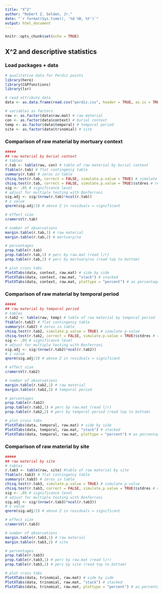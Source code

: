 ```yaml
---
title: "X^2"
author: "Robert Z. Selden, Jr."
date: "`r format(Sys.time(), '%d %B, %Y')`"
output: html_document
---
```


```r
knitr::opts_chunk$set(echo = TRUE)
```

## X^2 and descriptive statistics

### Load packages + data
```r
# qualitative data for Perdiz points
library(here)
library(CGPfunctions)
library(lsr)

# read attribute data
data <- as.data.frame(read.csv("perdiz.csv", header = TRUE, as.is = TRUE))

# variables as factors
raw <- as.factor(data$raw.mat) # raw material
con <- as.factor(data$context) # burial context
temp <- as.factor(data$temporal) # temporal period
site <- as.factor(data$trinomial) # site
```

### Comparison of raw material by mortuary context

```r
#####
## raw material by burial context
# tables
r.tab <- table(raw, con) # table of raw material by burial context
ftable(r.tab) # flat contingency table
summary(r.tab) # zeros in table
chisq.test(r.tab, correct = FALSE, simulate.p.value = TRUE) # simulate p-value
chisq.test(r.tab, correct = FALSE, simulate.p.value = TRUE)$stdres # residuals
sig <- .05 # significance level
# adjust for multiple testing with Bonferroni
sig.adj <- sig/(nrow(r.tab)*ncol(r.tab))
# z value
qnorm(sig.adj/2) # above Z in residuals = significant

# effect size
cramersV(r.tab)

# number of observations
margin.table(r.tab,1) # raw material
margin.table(r.tab,2) # mortuary/no

# percentages
prop.table(r.tab)
prop.table(r.tab,1) # perc by raw.mat (read l/r)
prop.table(r.tab,2) # perc by mortuary/no (read top to bottom)

# plot cross tabs
PlotXTabs(data, context, raw.mat) # side by side
PlotXTabs(data, context, raw.mat, "stack") # stacked
PlotXTabs(data, context, raw.mat, plottype = "percent") # as percentages
```

### Comparison of raw material by temporal period

```r
#####
## raw material by temporal period
# tables
r.tab2 <- table(raw, temp) # table of raw material by temporal period
ftable(r.tab2) # flat contingency table
summary(r.tab2) # zeros in table
chisq.test(r.tab2, simulate.p.value = TRUE) # simulate p-value
chisq.test(r.tab2, correct = FALSE, simulate.p.value = TRUE)$stdres # residuals
sig <- .05 # significance level
# adjust for multiple testing with Bonferroni
sig.adj <- sig/(nrow(r.tab2)*ncol(r.tab2))
# z value
qnorm(sig.adj/2) # above Z in residuals = significant

# effect size
cramersV(r.tab2)

# number of observations
margin.table(r.tab2,1) # raw material
margin.table(r.tab2,2) # temporal period

# percentages
prop.table(r.tab2)
prop.table(r.tab2,1) # perc by raw.mat (read l/r)
prop.table(r.tab2,2) # perc by temporal period (read top to bottom)

# plot cross tabs
PlotXTabs(data, temporal, raw.mat) # side by side
PlotXTabs(data, temporal, raw.mat, "stack") # stacked
PlotXTabs(data, temporal, raw.mat, plottype = "percent") # as percentages

```

### Comparison of raw material by site

```r
#####
## raw material by site
# tables
r.tab3 <- table(raw, site) #table of raw material by site
ftable(r.tab3) # flat contingency table
summary(r.tab3) # zeros in table
chisq.test(r.tab3, simulate.p.value = TRUE) # simulate p-value
chisq.test(r.tab3, correct = FALSE, simulate.p.value = TRUE)$stdres # residuals
sig <- .05 # significance level
# adjust for multiple testing with Bonferroni
sig.adj <- sig/(nrow(r.tab3)*ncol(r.tab3))
# z value
qnorm(sig.adj/2) # above Z in residuals = significant

# effect size
cramersV(r.tab3)

# number of observations
margin.table(r.tab3,1) # raw material
margin.table(r.tab3,2) # site

# percentages
prop.table(r.tab3)
prop.table(r.tab3,1) # perc by raw.mat (read l/r)
prop.table(r.tab3,2) # perc by site (read top to bottom)

# plot cross tabs
PlotXTabs(data, trinomial, raw.mat) # side by side
PlotXTabs(data, trinomial, raw.mat, "stack") # stacked
PlotXTabs(data, trinomial, raw.mat, plottype = "percent") # as percentages
```
